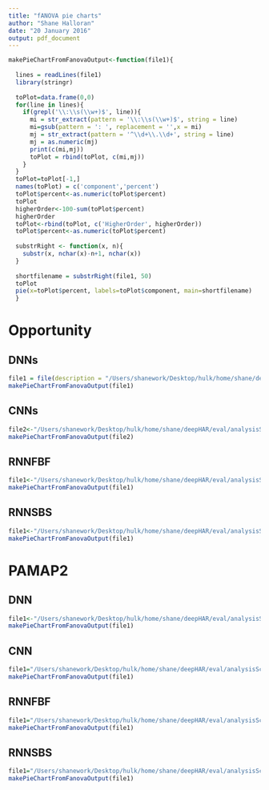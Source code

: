 ```yaml
---
title: "fANOVA pie charts"
author: "Shane Halloran"
date: "20 January 2016"
output: pdf_document
---
```

```r
makePieChartFromFanovaOutput<-function(file1){
  
  lines = readLines(file1)
  library(stringr)
  
  toPlot=data.frame(0,0)
  for(line in lines){
    if(grepl('\\:\\s(\\w+)$', line)){
      mi = str_extract(pattern = '\\:\\s(\\w+)$', string = line)
      mi=gsub(pattern = ': ', replacement = '',x = mi)
      mj = str_extract(pattern = '^\\d+\\.\\d+', string = line)
      mj = as.numeric(mj)
      print(c(mi,mj))
      toPlot = rbind(toPlot, c(mi,mj))
    }
  }
  toPlot=toPlot[-1,]
  names(toPlot) = c('component','percent')
  toPlot$percent<-as.numeric(toPlot$percent)
  toPlot
  higherOrder<-100-sum(toPlot$percent)
  higherOrder
  toPlot<-rbind(toPlot, c('HigherOrder', higherOrder))
  toPlot$percent<-as.numeric(toPlot$percent)
  
  substrRight <- function(x, n){
    substr(x, nchar(x)-n+1, nchar(x))
  }
  
  shortfilename = substrRight(file1, 50)
  toPlot
  pie(x=toPlot$percent, labels=toPlot$component, main=shortfilename)
  }
```

Opportunity
===
DNNs
---
```r
file1 = file(description = "/Users/shanework/Desktop/hulk/home/shane/deepHAR/eval/analysisScript/18janfANOVAresults/18janOPPDNN4/variableImportances.txtreplaced.txt", open='r' ) 
makePieChartFromFanovaOutput(file1)
```

CNNs
---
```r
file2<-"/Users/shanework/Desktop/hulk/home/shane/deepHAR/eval/analysisScript/18janfANOVAresults/18janOPPCNN4/variableImportances.txt"
makePieChartFromFanovaOutput(file2)
```

RNNFBF
---
```r
file1<-"/Users/shanework/Desktop/hulk/home/shane/deepHAR/eval/analysisScript/18janfANOVAresults/18janOPPRNNFBF4/variableImportances.txtreplaced.txt"
makePieChartFromFanovaOutput(file1)
```

RNNSBS
---
```r
file1<-"/Users/shanework/Desktop/hulk/home/shane/deepHAR/eval/analysisScript/18janfANOVAresults/18janOPPRNNSBS4/variableImportances.txtreplaced.txt"
makePieChartFromFanovaOutput(file1)
```

PAMAP2
===
DNN
---
```r
file1<-"/Users/shanework/Desktop/hulk/home/shane/deepHAR/eval/analysisScript/18janfANOVAresults/18janPAMAPDNN4/variableImportances.txtreplaced.txt"
makePieChartFromFanovaOutput(file1)
```

CNN
---
```r
file1="/Users/shanework/Desktop/hulk/home/shane/deepHAR/eval/analysisScript/18janfANOVAresults/18janPAMAPCNN4/variableImportances.txt"
makePieChartFromFanovaOutput(file1)
```

RNNFBF
---
```r
file1="/Users/shanework/Desktop/hulk/home/shane/deepHAR/eval/analysisScript/18janfANOVAresults/18janPAMAPRNNFBF4/variableImportances.txtreplaced.txt"
makePieChartFromFanovaOutput(file1)
```

RNNSBS
---
```r
file1="/Users/shanework/Desktop/hulk/home/shane/deepHAR/eval/analysisScript/18janfANOVAresults/18janPAMAPRNNSBS4/variableImportances.txtreplaced.txt"
makePieChartFromFanovaOutput(file1)
```